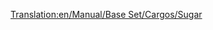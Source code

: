 [[Translation:en/Manual/Base Set/Cargos/Sugar]]

{{fr/Manual/Base Set/Cargos/Cargaison| nom=Sucre
| image=en/Manual/Base Set/SugarMine.png
| produit=[[fr/Manual/Base Set/Industries/Mine de sucre|Usine de sucre]]
| accepté=[[fr/Manual/Base Set/Industries/Usine de bonbons|Usine de bonbons]]
}}